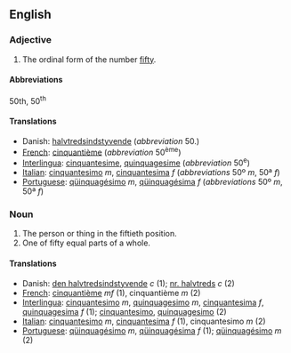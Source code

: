 ==English==

===Adjective===

# The ordinal form of the number [[fifty]].

====Abbreviations====
50th, 50<sup>th</sup>

====Translations====

*Danish: [[halvtredsindstyvende]] (''abbreviation'' 50.)
*[[French]]: [[cinquantième]] (''abbreviation'' 50<sup>ème</sup>)
*[[Interlingua]]: [[cinquantesime]], [[quinquagesime]] (''abbreviation'' 50<sup>e</sup>)
*[[Italian]]: [[cinquantesimo]] ''m'', [[cinquantesima]] ''f'' (''abbreviations'' 50º ''m'', 50ª ''f'')
*[[Portuguese]]: [[qüinquagésimo]] ''m'', [[qüinquagésima]] ''f'' (''abbreviations'' 50º ''m'', 50ª ''f'')

===Noun===

#The person or thing in the fiftieth position.
#One of fifty equal parts of a whole.

====Translations====
*Danish: [[den halvtredsindstyvende]] ''c'' (1); [[nr. halvtreds]] ''c'' (2)
*[[French]]: [[cinquantième]]  ''mf'' (1), cinquantième ''m'' (2)
*[[Interlingua]]: [[cinquantesimo]] ''m'', [[quinquagesimo]] ''m'', [[cinquantesima]] ''f'', [[quinquagesima]] ''f'' (1); [[cinquantesimo]], [[quinquagesimo]] (2)
*[[Italian]]: [[cinquantesimo]] ''m'', [[cinquantesima]] ''f'' (1), cinquantesimo ''m'' (2)
*[[Portuguese]]: [[qüinquagésimo]] ''m'', [[qüinquagésima]] ''f'' (1); [[qüinquagésimo]] ''m'' (2)